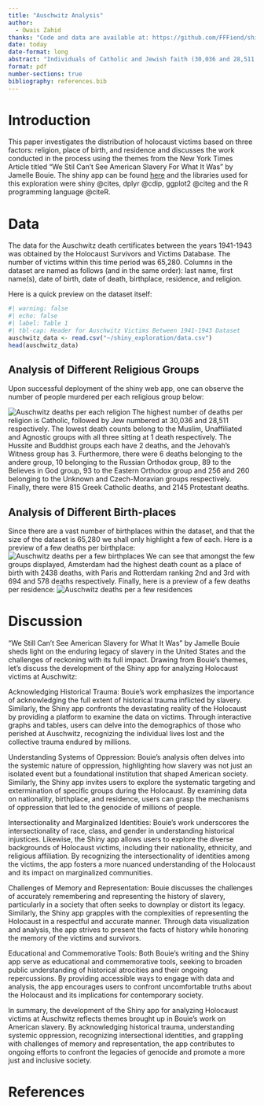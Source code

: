 ```yaml
---
title: "Auschwitz Analysis"
author: 
  - Owais Zahid
thanks: "Code and data are available at: https://github.com/FFFiend/shiny_exploration"
date: today
date-format: long
abstract: "Individuals of Catholic and Jewish faith (30,036 and 28,511 respectively) comprised the majority of the victims"
format: pdf
number-sections: true
bibliography: references.bib
---
```

# Introduction
This paper investigates the distribution of holocaust victims based on three factors: religion, place of birth, and residence and discusses the work conducted in the process using the themes from the New York Times Article titled "We Stil Can't See American Slavery For What It Was" by Jamelle Bouie. The shiny app can be found [here](https://387gk4-owais-zahid.shinyapps.io/shiny_exploration-1/) and the libraries used for this exploration were shiny @cites, dplyr @cdip, ggplot2 @citeg and the R programming language @citeR.

# Data
The data for the Auschwitz death certificates between the years 1941-1943 was obtained by the Holocaust Survivors and Victims Database. The number of victims within this time period was 65,280. Columns in the dataset are named as follows (and in the same order): last name, first name(s), date of birth, date of death, birthplace, residence, and religion.

Here is a quick preview on the dataset itself:

```r
#| warning: false
#| echo: false
#| label: Table 1
#| tbl-cap: Header for Auschwitz Victims Between 1941-1943 Dataset
auschwitz_data <- read.csv("~/shiny_exploration/data.csv")
head(auschwitz_data)
```
## Analysis of Different Religious Groups
Upon successful deployment of the shiny web app, one can observe the number of people murdered per each religious group below: 


![Auschwitz deaths per each religion](~/shiny_exploration/media/religion.png)
The highest number of deaths per religion is Catholic, followed by Jew numbered at 30,036 and 28,511 respectively. The lowest death counts belong to the Muslim, Unaffiliated and Agnostic groups with all three sitting at 1 death respectively. The Hussite and Buddhist groups each have 2 deaths, and the Jehovah's Witness group has 3. Furthermore, there were 6 deaths belonging to the andere group, 10 belonging to the Russian Orthodox group, 89 to the Believes in God group, 93 to the Eastern Orthodox group and 256 and 260 belonging to the Unknown and Czech-Moravian groups respectively. Finally, there were 815 Greek Catholic deaths, and 2145 Protestant deaths.

## Analysis of Different Birth-places
Since there are a vast number of birthplaces within the dataset, and that the size of the dataset is 65,280 we shall only highlight a few of each. Here is a preview of a few deaths per birthplace:
![Auschwitz deaths per a few birthplaces](~/shiny_exploration/media/birthplace.png)
We can see that amongst the few groups displayed, Amsterdam had the highest death count as a place of birth with 2438 deaths, with Paris and Rotterdam ranking 2nd and 3rd with 694 and 578 deaths respectively. 
Finally, here is a preview of a few deaths per residence:
![Auschwitz deaths per a few residences](~/shiny_exploration/media/residence.png)


# Discussion
"We Still Can’t See American Slavery for What It Was" by Jamelle Bouie sheds light on the enduring legacy of slavery in the United States and the challenges of reckoning with its full impact. Drawing from Bouie's themes, let's discuss the development of the Shiny app for analyzing Holocaust victims at Auschwitz:

Acknowledging Historical Trauma:
Bouie's work emphasizes the importance of acknowledging the full extent of historical trauma inflicted by slavery. Similarly, the Shiny app confronts the devastating reality of the Holocaust by providing a platform to examine the data on victims. Through interactive graphs and tables, users can delve into the demographics of those who perished at Auschwitz, recognizing the individual lives lost and the collective trauma endured by millions.

Understanding Systems of Oppression:
Bouie's analysis often delves into the systemic nature of oppression, highlighting how slavery was not just an isolated event but a foundational institution that shaped American society. Similarly, the Shiny app invites users to explore the systematic targeting and extermination of specific groups during the Holocaust. By examining data on nationality, birthplace, and residence, users can grasp the mechanisms of oppression that led to the genocide of millions of people.

Intersectionality and Marginalized Identities:
Bouie's work underscores the intersectionality of race, class, and gender in understanding historical injustices. Likewise, the Shiny app allows users to explore the diverse backgrounds of Holocaust victims, including their nationality, ethnicity, and religious affiliation. By recognizing the intersectionality of identities among the victims, the app fosters a more nuanced understanding of the Holocaust and its impact on marginalized communities.

Challenges of Memory and Representation:
Bouie discusses the challenges of accurately remembering and representing the history of slavery, particularly in a society that often seeks to downplay or distort its legacy. Similarly, the Shiny app grapples with the complexities of representing the Holocaust in a respectful and accurate manner. Through data visualization and analysis, the app strives to present the facts of history while honoring the memory of the victims and survivors.

Educational and Commemorative Tools:
Both Bouie's writing and the Shiny app serve as educational and commemorative tools, seeking to broaden public understanding of historical atrocities and their ongoing repercussions. By providing accessible ways to engage with data and analysis, the app encourages users to confront uncomfortable truths about the Holocaust and its implications for contemporary society.

In summary, the development of the Shiny app for analyzing Holocaust victims at Auschwitz reflects themes brought up in Bouie's work on American slavery. By acknowledging historical trauma, understanding systemic oppression, recognizing intersectional identities, and grappling with challenges of memory and representation, the app contributes to ongoing efforts to confront the legacies of genocide and promote a more just and inclusive society.


# References